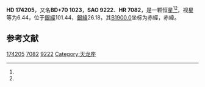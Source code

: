 {{Starbox begin
| name = HD 174205
}}
{{Starbox observe
| epoch = [[J2000.0|J2000.0]]
| constell = {{星座名待查}}<ref name=SIMBAD>{{cite web
 | url=http://simbad.u-strasbg.fr/simbad/sim-id?Ident=HR+7082
 | title =Pulsating variable Star
 | publisher=Centre de Données astronomiques de Strasbourg
 | work=SIMBAD
 | accessdate=2012-07-13}}</ref><ref name=DATA>{{cite web
 | url=http://vizier.u-strasbg.fr/viz-bin/VizieR-5?-out.add=.&-source=5050&-corr=PK=HR&-out.max=9999&HR=7082
 | title=VizieR Detailed Page
 | accessdate=2012-07-13
 | archive-date=2016-03-05
 | archive-url=https://web.archive.org/web/20160305231715/http://vizier.u-strasbg.fr/viz-bin/VizieR-5?-out.add=.&-source=5050&-corr=PK=HR&-out.max=9999&HR=7082
 | dead-url=no
 }}</ref>
| 星官 = 
| ra = {{RA|18|43|10.2}}<ref name=SIMBAD /><ref name=DATA />
| dec = {{DEC|+70|47|34}}<ref name=SIMBAD /><ref name=DATA />
| appmag_v = 6.44<ref name=SIMBAD /><ref name=DATA />
}}
{{Starbox character
| class = K2<ref name=SIMBAD /><ref name=DATA />
| b-v = <ref name=SIMBAD /><ref name=DATA />
| u-b = <ref name=SIMBAD /><ref name=DATA />
| r-i = <ref name=SIMBAD /><ref name=DATA />
| variable = 
}}
{{Starbox astrometry
| radial_v = 
| prop_mo_ra = -5
| parallax = 
| p_error = 
}}
{{Starbox catalog
| names =BD+70 1023，[[SAO星表|SAO]] 9222，[[HD星表|HD]] 174205，[[HR星表|HR]] 7082}}
{{Starbox reference |Simbad=HR+7082}}
{{Starbox end}}

'''HD 174205'''，又名'''BD+70 1023'''，'''SAO 9222'''、'''HR 7082'''，是一颗恒星<ref name=SIMBAD /><ref name=DATA />，视星等为6.44，位于[[銀道座標系|銀經]]101.44，[[銀道座標系|銀緯]]26.18，其[[B1900.0|B1900.0]]坐标为赤經{{RA|18|44|18.3}}，赤緯{{DEC|+70|26.18|14}}。

== 参考文献 ==
{{reflist}}

{{star-stub}}

[[Category:HD和HDE天體|174205]]
[[Category:HR天體|7082]]
[[Category:SAO天體|9222]]
[[Category:天龙座|Category:天龙座]]